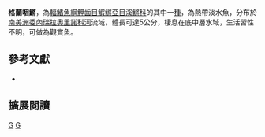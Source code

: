 {{Speciesbox 
| taxon = Laimosemion gransabanae
| status = NE
| status_system = IUCN3.1
| authority =  [[Lasso|Lasso]], [[Taphorn|Taphorn]] & [[Thomerson|Thomerson]], 1992
| synonyms = *''Rivulus gransabanae ,Lasso, Taphorn & Thomerson, 1992 ''
}}
'''格蘭咽鱂'''，為[[輻鰭魚綱|輻鰭魚綱]][[鯉齒目|鯉齒目]][[鰕鱂亞目|鰕鱂亞目]][[溪鱂科|溪鱂科]]的其中一[[種|種]]，為熱帶淡水魚，分布於[[南美洲|南美洲]][[委內瑞拉|委內瑞拉]][[奧里諾科河|奧里諾科河]]流域，體長可達5公分，棲息在底中層水域，生活習性不明，可做為觀賞魚。
== 參考文獻 ==
*{{FishBase_species|genus=Laimosemion|species=gransabanae|year=2014|month=8}}

== 擴展閱讀 ==
{{refbegin}}
{{wikispecies-inline|Laimosemion gransabanae|格蘭咽鱂}}
{{refend}}
{{Taxonbar|from=Q13380979}}

[[Category:觀賞魚|G]]
[[Category:咽鱂屬|G]]


{{魚類小作品}}